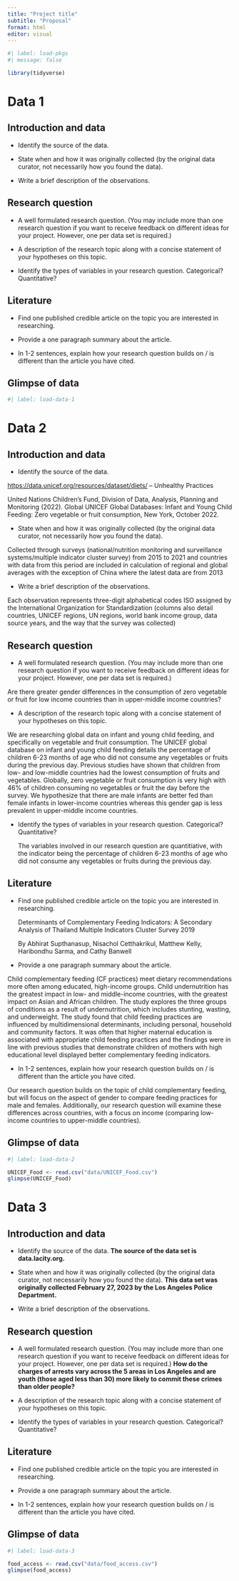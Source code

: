 ```yaml
---
title: "Project title"
subtitle: "Proposal"
format: html
editor: visual
---
```


```r
#| label: load-pkgs
#| message: false

library(tidyverse)
```

# Data 1

## Introduction and data

-   Identify the source of the data.

-   State when and how it was originally collected (by the original data curator, not necessarily how you found the data).

-   Write a brief description of the observations.

## Research question

-   A well formulated research question. (You may include more than one research question if you want to receive feedback on different ideas for your project. However, one per data set is required.)

-   A description of the research topic along with a concise statement of your hypotheses on this topic.

-   Identify the types of variables in your research question. Categorical? Quantitative?

## Literature

-   Find one published credible article on the topic you are interested in researching.

-   Provide a one paragraph summary about the article.

-   In 1-2 sentences, explain how your research question builds on / is different than the article you have cited.

## Glimpse of data

```r
#| label: load-data-1

```

# Data 2

## Introduction and data

-   Identify the source of the data.

<https://data.unicef.org/resources/dataset/diets/> -- Unhealthy Practices 

United Nations Children's Fund, Division of Data, Analysis, Planning and Monitoring (2022). Global UNICEF Global Databases: Infant and Young Child Feeding: Zero vegetable or fruit consumption, New York, October 2022.

-   State when and how it was originally collected (by the original data curator, not necessarily how you found the data).

Collected through surveys (national/nutrition monitoring and surveillance systems/multiple indicator cluster survey) from 2015 to 2021 and countries with data from this period are included in calculation of regional and global averages with the exception of China where the latest data are from 2013 

-   Write a brief description of the observations.

Each observation represents three-digit alphabetical codes ISO assigned by the International Organization for Standardization (columns also detail countries, UNICEF regions, UN regions, world bank income group, data source years, and the way that the survey was collected)

## Research question

-   A well formulated research question. (You may include more than one research question if you want to receive feedback on different ideas for your project. However, one per data set is required.)

Are there greater gender differences in the consumption of zero vegetable or fruit for low income countries than in upper-middle income countries?

-   A description of the research topic along with a concise statement of your hypotheses on this topic.

We are researching global data on infant and young child feeding, and specifically on vegetable and fruit consumption. The UNICEF global database on infant and young child feeding details the percentage of children 6-23 months of age who did not consume any vegetables or fruits during the previous day. Previous studies have shown that children from low- and low-middle countries had the lowest consumption of fruits and vegetables. Globally, zero vegetable or fruit consumption is very high with 46% of children consuming no vegetables or fruit the day before the survey. We hypothesize that there are male infants are better fed than female infants in lower-income countries whereas this gender gap is less prevalent in upper-middle income countries.

-   Identify the types of variables in your research question. Categorical? Quantitative?

    The variables involved in our research question are quantitiative, with the indicator being the percentage of children 6-23 months of age who did not consume any vegetables or fruits during the previous day. 

## Literature

-   Find one published credible article on the topic you are interested in researching.

    Determinants of Complementary Feeding Indicators: A Secondary Analysis of Thailand Multiple Indicators Cluster Survey 2019 

    By Abhirat Supthanasup, Nisachol Cetthakrikul, Matthew Kelly, Haribondhu Sarma, and Cathy Banwell

-   Provide a one paragraph summary about the article.

Child complementary feeding (CF practices) meet dietary recommendations more often among educated, high-income groups. Child undernutrition has the greatest impact in low- and middle-income countries, with the greatest impact on Asian and African children. The study explores the three groups of conditions as a result of undernutrition, which includes stunting, wasting, and underweight. The study found that child feeding practices are influenced by multidimensional determinants, including personal, household and community factors. It was often that higher maternal education is associated with appropriate child feeding practices and the findings were in line with previous studies that demonstrate children of mothers with high educational level displayed better complementary feeding indicators. 

-   In 1-2 sentences, explain how your research question builds on / is different than the article you have cited.

Our research question builds on the topic of child complementary feeding, but will focus on the aspect of gender to compare feeding practices for male and females. Additionally, our research question will examine these differences across countries, with a focus on income (comparing low-income countries to upper-middle countries).

## Glimpse of data

```r
#| label: load-data-2

UNICEF_Food <- read.csv("data/UNICEF_Food.csv")
glimpse(UNICEF_Food)
```

# Data 3

## Introduction and data

-   Identify the source of the data. **The source of the data set is data.lacity.org.**

-   State when and how it was originally collected (by the original data curator, not necessarily how you found the data). **This data set was originally collected February 27, 2023 by the Los Angeles Police Department.**

-   Write a brief description of the observations.

## Research question

-   A well formulated research question. (You may include more than one research question if you want to receive feedback on different ideas for your project. However, one per data set is required.) **How do the charges of arrests vary across the 5 areas in Los Angeles and are youth (those aged less than 30) more likely to commit these crimes than older people?**

-   A description of the research topic along with a concise statement of your hypotheses on this topic.

-   Identify the types of variables in your research question. Categorical? Quantitative?

## Literature

-   Find one published credible article on the topic you are interested in researching.

-   Provide a one paragraph summary about the article.

-   In 1-2 sentences, explain how your research question builds on / is different than the article you have cited.

## Glimpse of data

```r
#| label: load-data-3

food_access <- read.csv("data/food_access.csv")
glimpse(food_access)
```
